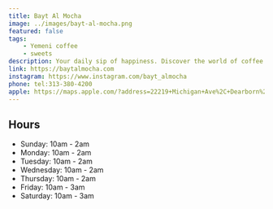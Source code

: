 ```yaml
---
title: Bayt Al Mocha
image: ../images/bayt-al-mocha.png
featured: false
tags:
    - Yemeni coffee
    - sweets
description: Your daily sip of happiness. Discover the world of coffee with Bayt Al Mocha (Mocha House)
link: https://baytalmocha.com
instagram: https://www.instagram.com/bayt_almocha
phone: tel:313-380-4200
apple: https://maps.apple.com/?address=22219+Michigan+Ave%2C+Dearborn%2C+MI+48124%2C+United+States&auid=15094913356907579040&ll=42.3049326%2C-83.248459&lsp=9902&q=Bayt+Almocha
---
```


## Hours

- Sunday: 10am - 2am
- Monday: 10am - 2am
- Tuesday: 10am - 2am
- Wednesday: 10am - 2am
- Thursday: 10am - 2am
- Friday: 10am - 3am
- Saturday: 10am - 3am